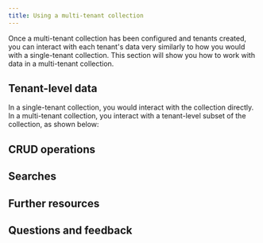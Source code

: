 ```yaml
---
title: Using a multi-tenant collection
---
```



Once a multi-tenant collection has been configured and tenants created, you can interact with each tenant's data very similarly to how you would with a single-tenant collection. This section will show you how to work with data in a multi-tenant collection.

## <i class="fa-solid fa-square-chevron-right"></i> Tenant-level data

In a single-tenant collection, you would interact with the collection directly. In a multi-tenant collection, you interact with a tenant-level subset of the collection, as shown below:

<FilteredTextBlock
  text={PyCode}
  startMarker="# GetTenantCollection"
  endMarker="# END GetTenantCollection"
  language="py"
/>

## <i class="fa-solid fa-square-chevron-right"></i> CRUD operations

## <i class="fa-solid fa-square-chevron-right"></i> Searches



## <i class="fa-solid fa-square-chevron-right"></i> Further resources



## Questions and feedback


<DocsFeedback/>

